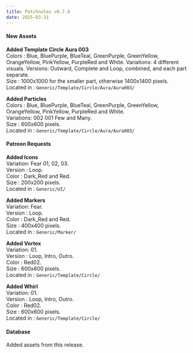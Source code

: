 ```yaml
---
title: Patchnotes v0.7.8
date: 2025-03-31
---
```


#### New Assets

**Added Template Circle Aura 003**  
Colors : Blue, BluePurple, BlueTeal, GreenPurple, GreenYellow, OrangeYellow, PinkYellow, PurpleRed and White. 
Variations: 4 different visuals. 
Versions: Outward, Complete and Loop, combined, and each part separate.  
Size : 1000x1000 for the smaller part, otherwise 1400x1400 pixels.  
Located in : ``Generic/Template/Circle/Aura/Aura003/``

**Added Particles**  
Colors : Blue, BluePurple, BlueTeal, GreenPurple, GreenYellow, OrangeYellow, PinkYellow, PurpleRed and White.  
Variations: 002 001 Few and Many.   
Size : 600x600 pixels.  
Located in : ``Generic/Template/Circle/Aura/Aura003/``

#### Patreon Requests

**Added Icons**  
Variation: Fear 01, 02, 03.   
Version : Loop.   
Color : Dark_Red and Red.  
Size : 200x200 pixels.  
Located in : ``Generic/UI/``

**Added Markers**  
Variation: Fear.  
Version : Loop.   
Color : Dark_Red and Red.  
Size : 400x400 pixels.  
Located in : ``Generic/Marker/``

**Added Vortex**  
Variation: 01.  
Version : Loop, Intro, Outro.  
Color : Red02.  
Size : 600x600 pixels.  
Located in : ``Generic/Template/Circle/``

**Added Whirl**  
Variation: 01.  
Version : Loop, Intro, Outro.  
Color : Red02.  
Size : 600x600 pixels.  
Located in : ``Generic/Template/Circle/``

#### Database  

Added assets from this release.







